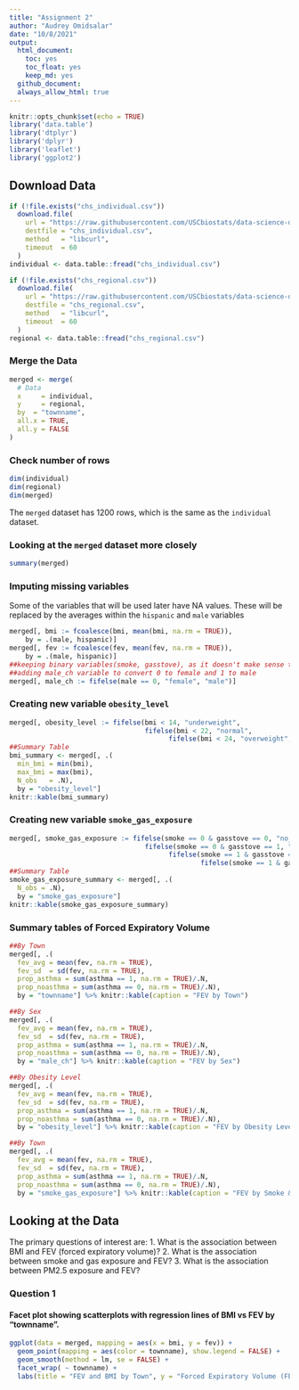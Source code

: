 ```yaml
---
title: "Assignment 2"
author: "Audrey Omidsalar"
date: "10/8/2021"
output:
  html_document:
    toc: yes
    toc_float: yes
    keep_md: yes
  github_document:
  always_allow_html: true
---
```


```r
knitr::opts_chunk$set(echo = TRUE)
library('data.table')
library('dtplyr')
library('dplyr')
library('leaflet')
library('ggplot2')
```

## Download Data

```r
if (!file.exists("chs_individual.csv"))
  download.file(
    url = "https://raw.githubusercontent.com/USCbiostats/data-science-data/master/01_chs/chs_individual.csv",
    destfile = "chs_individual.csv",
    method   = "libcurl",
    timeout  = 60
  )
individual <- data.table::fread("chs_individual.csv")

if (!file.exists("chs_regional.csv"))
  download.file(
    url = "https://raw.githubusercontent.com/USCbiostats/data-science-data/master/01_chs/chs_regional.csv",
    destfile = "chs_regional.csv",
    method   = "libcurl",
    timeout  = 60
  )
regional <- data.table::fread("chs_regional.csv")
```

### Merge the Data
```r
merged <- merge(
  # Data
  x     = individual,      
  y     = regional, 
  by  = "townname",
  all.x = TRUE,      
  all.y = FALSE
)
```

### Check number of rows
```r
dim(individual)
dim(regional)
dim(merged)
```
The `merged` dataset has 1200 rows, which is the same as the `individual` dataset.

### Looking at the `merged` dataset more closely
```r
summary(merged)
```

### Imputing missing variables
Some of the variables that will be used later have NA values. These will be replaced by the averages within the `hispanic` and `male` variables
```r
merged[, bmi := fcoalesce(bmi, mean(bmi, na.rm = TRUE)),
    by = .(male, hispanic)]
merged[, fev := fcoalesce(fev, mean(fev, na.rm = TRUE)),
    by = .(male, hispanic)]
##keeping binary variables(smoke, gasstove), as it doesn't make sense to impute those
##adding male_ch variable to convert 0 to female and 1 to male
merged[, male_ch := fifelse(male == 0, "female", "male")]
```

### Creating new variable `obesity_level` 
```r
merged[, obesity_level := fifelse(bmi < 14, "underweight",
                                  fifelse(bmi < 22, "normal",
                                        fifelse(bmi < 24, "overweight", "obese")))] 
##Summary Table
bmi_summary <- merged[, .(
  min_bmi = min(bmi),
  max_bmi = max(bmi),
  N_obs   = .N),
  by = "obesity_level"]
knitr::kable(bmi_summary)
```

### Creating new variable `smoke_gas_exposure`
```r
merged[, smoke_gas_exposure := fifelse(smoke == 0 & gasstove == 0, "no_exposure",
                                  fifelse(smoke == 0 & gasstove == 1, "gas_exposure",
                                        fifelse(smoke == 1 & gasstove == 0, "smoke_exposure",
                                                fifelse(smoke == 1 & gasstove == 1, "smoke_and_gas_exposure", "NA"))))] 
##Summary Table
smoke_gas_exposure_summary <- merged[, .(
  N_obs = .N),
  by = "smoke_gas_exposure"]
knitr::kable(smoke_gas_exposure_summary)
```

### Summary tables of Forced Expiratory Volume
```r
##By Town
merged[, .(
  fev_avg = mean(fev, na.rm = TRUE),
  fev_sd  = sd(fev, na.rm = TRUE),
  prop_asthma = sum(asthma == 1, na.rm = TRUE)/.N,
  prop_noasthma = sum(asthma == 0, na.rm = TRUE)/.N),
  by = "townname"] %>% knitr::kable(caption = "FEV by Town")
```
```r
##By Sex
merged[, .(
  fev_avg = mean(fev, na.rm = TRUE),
  fev_sd  = sd(fev, na.rm = TRUE),
  prop_asthma = sum(asthma == 1, na.rm = TRUE)/.N,
  prop_noasthma = sum(asthma == 0, na.rm = TRUE)/.N),
  by = "male_ch"] %>% knitr::kable(caption = "FEV by Sex")
```
```r
##By Obesity Level
merged[, .(
  fev_avg = mean(fev, na.rm = TRUE),
  fev_sd  = sd(fev, na.rm = TRUE),
  prop_asthma = sum(asthma == 1, na.rm = TRUE)/.N,
  prop_noasthma = sum(asthma == 0, na.rm = TRUE)/.N),
  by = "obesity_level"] %>% knitr::kable(caption = "FEV by Obesity Level")
```
```r
##By Town
merged[, .(
  fev_avg = mean(fev, na.rm = TRUE),
  fev_sd  = sd(fev, na.rm = TRUE),
  prop_asthma = sum(asthma == 1, na.rm = TRUE)/.N,
  prop_noasthma = sum(asthma == 0, na.rm = TRUE)/.N),
  by = "smoke_gas_exposure"] %>% knitr::kable(caption = "FEV by Smoke & Gas Exposure")

```

## Looking at the Data
The primary questions of interest are: 1. What is the association between BMI and FEV (forced expiratory volume)? 2. What is the association between smoke and gas exposure and FEV? 3. What is the association between PM2.5 exposure and FEV?

### Question 1
#### Facet plot showing scatterplots with regression lines of BMI vs FEV by “townname”.
```r
ggplot(data = merged, mapping = aes(x = bmi, y = fev)) +
  geom_point(mapping = aes(color = townname), show.legend = FALSE) +
  geom_smooth(method = lm, se = FALSE) +
  facet_wrap( ~ townname) +
  labs(title = "FEV and BMI by Town", y = "Forced Expiratory Volume (FEV) in One Second (mL)", x = "Body Mass Index (BMI)")
```



